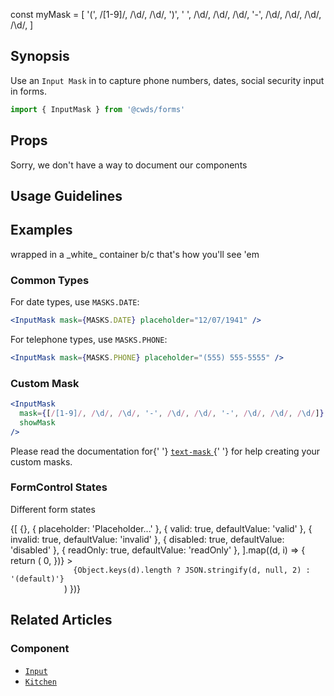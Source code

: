 const myMask = [
  '(',
  /[1-9]/,
  /\d/,
  /\d/,
  ')',
  ' ',
  /\d/,
  /\d/,
  /\d/,
  '-',
  /\d/,
  /\d/,
  /\d/,
  /\d/,
]

## Synopsis

Use an `Input Mask` in to capture phone numbers, dates, social security input in forms.

<DemoCard>
  <InputMask mask={myMask} showMask />
</DemoCard>

```jsx
import { InputMask } from '@cwds/forms'
```

## Props

<Alert color="warning">
  Sorry, we don't have a way to document our components
</Alert>

<!-- <PropTable docgen={Docgen.InputMask} /> -->

## Usage Guidelines

## Examples

<ReferenceCard>
  wrapped in a _white_ container b/c that's how you'll see 'em
</ReferenceCard>

### Common Types

For date types, use `MASKS.DATE`:

<Card>
  <CardBody>
    <InputMask mask={MASKS.DATE} placeholder="12/07/1941" />
  </CardBody>
</Card>

```jsx
<InputMask mask={MASKS.DATE} placeholder="12/07/1941" />
```

For telephone types, use `MASKS.PHONE`:

<Card>
  <CardBody>
    <InputMask mask={MASKS.PHONE} placeholder="(555) 555-5555" />
  </CardBody>
</Card>

```jsx
<InputMask mask={MASKS.PHONE} placeholder="(555) 555-5555" />
```

### Custom Mask

<Card>
  <CardBody>
    <InputMask
      mask={[/[1-9]/, /\d/, /\d/, '-', /\d/, /\d/, '-', /\d/, /\d/, /\d/]}
      showMask
    />
  </CardBody>
</Card>

```jsx
<InputMask
  mask={[/[1-9]/, /\d/, /\d/, '-', /\d/, /\d/, '-', /\d/, /\d/, /\d/]}
  showMask
/>
```

<Alert color="info">
  Please read the documentation for{' '}
  <a href="https://text-mask.github.io/text-mask/">
    <code>text-mask</code>
  </a>{' '}
  for help creating your custom masks.
</Alert>

### FormControl States

Different form states

<Card>
  <CardBody>
    {[
      {},
      { placeholder: 'Placeholder...' },
      { valid: true, defaultValue: 'valid' },
      { invalid: true, defaultValue: 'invalid' },
      { disabled: true, defaultValue: 'disabled' },
      { readOnly: true, defaultValue: 'readOnly' },
    ].map((d, i) => {
      return (
        <Row
          key={i}
          className={cn('d-flex align-items-center', {
            'mt-2': i > 0,
          })}
        >
          <Col xs="8">
            <code>
              {Object.keys(d).length ? JSON.stringify(d, null, 2) : '(default)'}
            </code>
          </Col>
          <Col xs="4">
            <InputMask
              mask={[
                /[1-9]/,
                /\d/,
                /\d/,
                '-',
                /\d/,
                /\d/,
                '-',
                /\d/,
                /\d/,
                /\d/,
              ]}
              {...d}
            />
          </Col>
        </Row>
      )
    })}
  </CardBody>
</Card>

## Related Articles

### Component

- [`Input`](/components/forms/input)
- [`Kitchen`](/components/forms/kitchen-sink)
